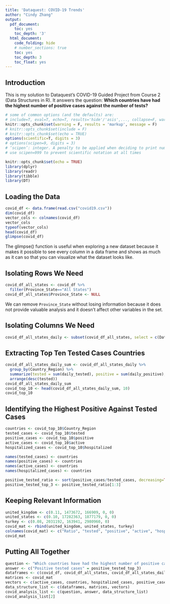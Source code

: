 ---
title: 'Dataquest: COVID-19 Trends'
author: "Cindy Zhang"
output: 
  pdf_document:
    toc: yes
    toc_depth: '3'
  html_document:
    code_folding: hide
    # number_sections: true
    toc: yes
    toc_depth: 3
    toc_float: yes
---
## Introduction

This is my solution to Dataquest's COVID-19 Guided Project from Course 2 (Data Structures in R). It answers the question: **Which countries have had the highest number of positive cases against the number of tests?** 

```{r setup, include=FALSE}
# some of common options (and the defaults) are: 
# include=T, eval=T, echo=T, results='hide'/'asis',..., collapse=F, warning=T, message=T, error=T, cache=T, fig.width=6, fig.height=4, fig.dim=c(6,4) #inches, fig.align='left'/'center','right', 
knitr::opts_chunk$set(warning = F, results = 'markup', message = F)
# knitr::opts_chunk$set(include = F)
# knitr::opts_chunk$set(echo = TRUE)
options(scientific=T, digits = 3) 
# options(scipen=9, digits = 3) 
# ‘scipen’: integer. A penalty to be applied when deciding to print numeric values in fixed or exponential notation.  Positive values bias towards fixed and negative towards scientific notation: fixed notation will be preferred unless it is more than ‘scipen’ digits wider.
# use scipen=999 to prevent scientific notation at all times
```

```{r pkg, include=FALSE}
knitr::opts_chunk$set(echo = TRUE)
library(dplyr)
library(readr)
library(tibble)
library(DT)
```

## Loading the Data

```{r dataload}
covid_df <- data.frame(read.csv("covid19.csv"))
dim(covid_df)
vector_cols <- colnames(covid_df)
vector_cols
typeof(vector_cols)
head(covid_df)
glimpse(covid_df)
```

The glimpse() function is useful when exploring a new dataset because it makes it possible to see every column in a data frame and shows as much as it can so that you can visualize what the dataset looks like. 

## Isolating Rows We Need

```{r filter}
covid_df_all_states <- covid_df %>%
  filter(Province_State=="All States")
covid_df_all_states$Province_State <- NULL
```

We can remove `Province_State` without losing information because it does not provide valuable analysis and it doesn't affect other variables in the set.

## Isolating Columns We Need

```{r dailymeasure}
covid_df_all_states_daily <- subset(covid_df_all_states, select = c(Date, Country_Region, active, hospitalizedCurr, daily_tested, daily_positive))
```

## Extracting Top Ten Tested Cases Countries

```{r dailysum}
covid_df_all_states_daily_sum <- covid_df_all_states_daily %>%
  group_by(Country_Region) %>%
  summarize(tested = sum(daily_tested), positive = sum(daily_positive), active = sum(active), hospitalized = sum(hospitalizedCurr)) %>%
  arrange(desc(tested))
covid_df_all_states_daily_sum
covid_top_10 <- head(covid_df_all_states_daily_sum, 10)
covid_top_10
```

## Identifying the Highest Positive Against Tested Cases

```{r vector}
countries <- covid_top_10$Country_Region
tested_cases <- covid_top_10$tested
positive_cases <- covid_top_10$positive
active_cases <- covid_top_10$active
hospitalized_cases <- covid_top_10$hospitalized
```

```{r vectornames}
names(tested_cases) <- countries
names(positive_cases) <- countries
names(active_cases) <- countries
names(hospitalized_cases) <- countries
```

```{r topthree}
positive_tested_ratio <- sort(positive_cases/tested_cases, decreasing=TRUE)
positive_tested_top_3 <- positive_tested_ratio[1:3]
```

## Keeping Relevant Information

```{r vectortomatrix}
united_kingdom <- c(0.11, 1473672, 166909, 0, 0)
united_states <- c(0.10, 17282363, 1877179, 0, 0)
turkey <- c(0.08, 2031192, 163941, 2980960, 0)
covid_mat <- rbind(united_kingdom, united_states, turkey)
colnames(covid_mat) <- c("Ratio", "tested", "positive", "active", "hospitalized")
covid_mat
```

## Putting All Together

```{r list}
question <- "Which countries have had the highest number of positive cases against the number of tests?"
answer <- c("Positive tested cases" = positive_tested_top_3)
dataframes <- c(covid_df, covid_df_all_states, covid_df_all_states_daily, covid_df_all_states_daily_sum, covid_top_10)
matrices <- covid_mat
vectors <- c(active_cases, countries, hospitalized_cases, positive_cases, positive_tested_ratio, positive_tested_top_3, tested_cases, turkey, united_kingdom, united_states, vector_cols)
data_structure_list <- c(dataframes, matrices, vectors)
covid_analysis_list <- c(question, answer, data_structure_list)
covid_analysis_list[2]
```